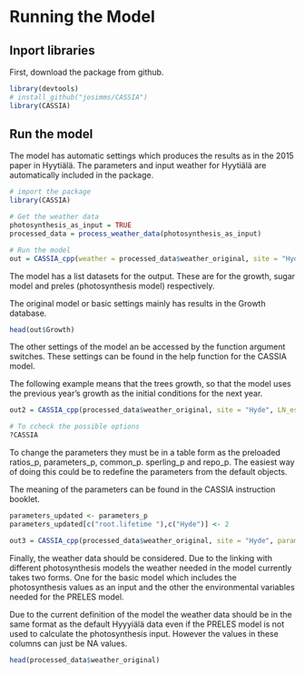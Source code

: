 # Running the Model

## Inport libraries

First, download the package from github.

```r
library(devtools)
# install_github("josimms/CASSIA")
library(CASSIA)
```

## Run the model

The model has automatic settings which produces the results as in the 2015 paper in Hyytiälä. The parameters and input weather for Hyytiälä are automatically included in the package.

```r
# import the package
library(CASSIA)

# Get the weather data
photosynthesis_as_input = TRUE
processed_data = process_weather_data(photosynthesis_as_input)

# Run the model
out = CASSIA_cpp(weather = processed_data$weather_original, site = "Hyde")
```

The model has a list datasets for the output. These are for the growth, sugar model and preles (photosynthesis model) respectively.

The original model or basic settings mainly has results in the Growth database.

```r
head(out$Growth)
```

The other settings of the model an be accessed by the function argument switches. These settings can be found in the help function for the CASSIA model. 

The following example means that the trees growth, so that the model uses the previous year's growth as the initial conditions for the next year.

```r
out2 = CASSIA_cpp(processed_data$weather_original, site = "Hyde", LN_estim = TRUE)

# To ccheck the possible options
?CASSIA
```

To change the parameters they must be in a table form as the preloaded ratios_p, parameters_p, common_p. sperling_p and repo_p. The easiest way of doing this could be to redefine the parameters from the default objects.

The meaning of the parameters can be found in the CASSIA instruction booklet.

```r
parameters_updated <- parameters_p
parameters_updated[c("root.lifetime	"),c("Hyde")] <- 2

out3 = CASSIA_cpp(processed_data$weather_original, site = "Hyde", parameters = parameters_updated) # TODO: make this work
```

Finally, the weather data should be considered. Due to the linking with different photosynthesis models the weather needed in the model currently takes two forms. One for the basic model which includes the photosynthesis values as an input and the other the environmental variables needed for the PRELES model.

Due to the current definition of the model the weather data should be in the same format as the default Hyyyiälä data even if the PRELES model is not used to calculate the photosynthesis input. However the values in these columns can just be NA values.

```r
head(processed_data$weather_original)
```
